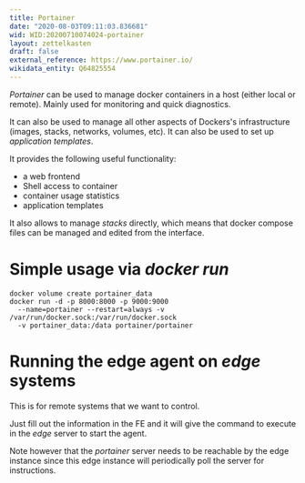 ```yaml
---
title: Portainer
date: "2020-08-03T09:11:03.836681"
wid: WID:20200710074024-portainer
layout: zettelkasten
draft: false
external_reference: https://www.portainer.io/
wikidata_entity: Q64825554
---
```


*Portainer* can be used to manage docker containers in a host (either
local or remote). Mainly used for monitoring and quick diagnostics.

It can also be used to manage all other aspects of Dockers\'s
infrastructure (images, stacks, networks, volumes, etc). It can also be
used to set up *application templates*.

It provides the following useful functionality:

-   a web frontend
-   Shell access to container
-   container usage statistics
-   application templates

It also allows to manage *stacks* directly, which means that docker
compose files can be managed and edited from the interface.

Simple usage via *docker run*
=============================

``` {.bash}
docker volume create portainer_data
docker run -d -p 8000:8000 -p 9000:9000
  --name=portainer --restart=always -v /var/run/docker.sock:/var/run/docker.sock
  -v portainer_data:/data portainer/portainer
```

Running the edge agent on *edge* systems
========================================

This is for remote systems that we want to control.

Just fill out the information in the FE and it will give the command to
execute in the *edge* server to start the agent.

Note however that the *portainer* server needs to be reachable by the
edge instance since this edge instance will periodically poll the server
for instructions.
